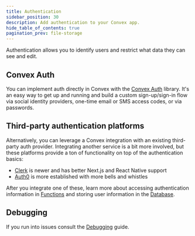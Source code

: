 ```yaml
---
title: Authentication
sidebar_position: 30
description: Add authentication to your Convex app.
hide_table_of_contents: true
pagination_prev: file-storage
---
```


Authentication allows you to identify users and restrict what data they can see
and edit.

## Convex Auth

You can implement auth directly in Convex with the
[Convex Auth](/docs/auth/convex-auth.mdx) library. It's an easy way to get up
and running and build a custom sign-up/sign-in flow via social identity
providers, one-time email or SMS access codes, or via passwords.

## Third-party authentication platforms

Alternatively, you can leverage a Convex integration with an existing
third-party auth provider. Integrating another service is a bit more involved,
but these platforms provide a ton of functionality on top of the authentication
basics:

- [Clerk](/docs/auth/clerk.mdx) is newer and has better Next.js and React Native
  support
- [Auth0](/docs/auth/auth0.mdx) is more established with more bells and whistles

After you integrate one of these, learn more about accessing authentication
information in [Functions](/docs/auth/functions-auth.mdx) and storing user
information in the [Database](/docs/auth/database-auth.mdx).

## Debugging

If you run into issues consult the [Debugging](/docs/auth/debug.mdx) guide.

<StackPosts query="authentication" />
